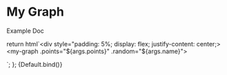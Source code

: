 
<Meta title="Components/My Graph" component="my-graph" />

# My Graph

Example Doc

  return html`<div style="padding: 5%; display: flex; justify-content: center;>
    <my-graph .points="${args.points}" .random="${args.name}"></my-graph>
  </div>`;
};

<Canvas>
  <Story
    name="Default"
    args={{
      points: data,
      random: 'Hello',
    }}
  >
    {Default.bind()}
  </Story>
</Canvas>
